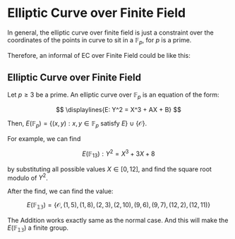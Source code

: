 # Elliptic Curve over Finite Field {#sec-Asymmetric}

In general, the elliptic curve over finite field is just a constraint over the coordinates of the points in curve to sit in a $\mathbb{F}_p$, for $p$ is a prime. 

Therefore, an informal of EC over Finite Field could be like this:

::: {.callout-note}
## Elliptic Curve over Finite Field

Let $p \ge 3$ be a prime. An elliptic curve over $\mathbb{F}_p$ is an equation of the form:

$$
\displaylines{E: Y^2 = X^3 + AX + B}
$$

Then, $E(\mathbb{F}_p) = \{{(x, y): x, y \in \mathbb{F}_p \text{ satisfy } E} \}$ $\cup$ $\{\mathcal{O}\}$.
:::

For example, we can find 

$$
E(\mathbb{F}_{13}): Y^2 = X^3 + 3X + 8
$$

by substituting all possible values $X \in [0, 12]$, and find the square root modulo of $Y^2$. 

After the find, we can find the value:

$$
E(\mathbb{F_{13}}) = \{\mathcal{O}, (1, 5), (1, 8), (2, 3), (2, 10), (9, 6), (9, 7), (12, 2), (12, 11)\}
$$

The Addition works exactly same as the normal case. And this will make the $E(\mathbb{F_{13}})$ a finite group.